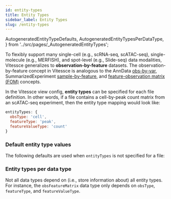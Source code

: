 ```yaml
---
id: entity-types
title: Entity Types
sidebar_label: Entity Types
slug: /entity-types
---
```


  AutogeneratedEntityTypeDefaults,
  AutogeneratedEntityTypesPerDataType,
} from '../src/pages/_AutogeneratedEntityTypes';

To flexibly support many single-cell (e.g., scRNA-seq, scATAC-seq), single-molecule (e.g., MERFISH), and spot-level (e.g., Slide-seq) data modalities,
Vitessce generalizes to __observation-by-feature__ datasets.
The observation-by-feature concept in Vitessce is analogous to the AnnData [obs-by-var](https://anndata.readthedocs.io/en/latest/),
SummarizedExperiment [sample-by-feature](https://www.nature.com/articles/nmeth.3252/figures/2),
and [feature-observation matrix (FOM)](https://github.com/single-cell-data/matrix-api) concepts.

In the Vitessce view config, __entity types__ can be specified for each file definition.
In other words, if a file contains a cell-by-peak count matrix from an scATAC-seq experiment, then the entity type mapping would look like:

```js
entityTypes: {
  obsType: 'cell',
  featureType: 'peak',
  featureValueType: 'count'
}
```


### Default entity type values

The following defaults are used when `entityTypes` is not specified for a file:

<AutogeneratedEntityTypeDefaults />

### Entity types per data type

Not all data types depend on (i.e., store information about) all entity types.
For instance, the `obsFeatureMatrix` data type only depends on `obsType`, `featureType`, and `featureValueType`.

<AutogeneratedEntityTypesPerDataType />
